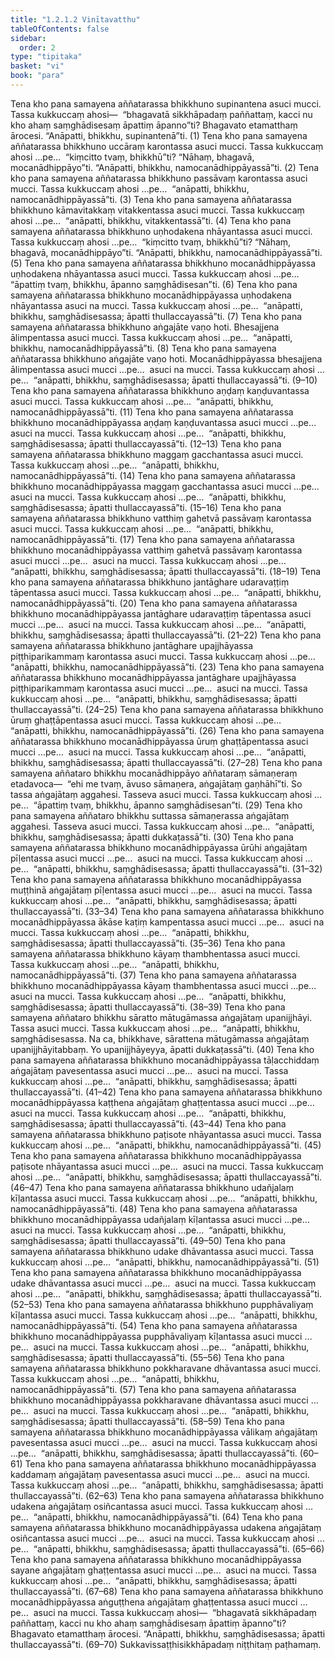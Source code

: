 ```yaml
---
title: "1.2.1.2 Vinītavatthu"
tableOfContents: false
sidebar:
  order: 2
type: "tipitaka"
basket: "vi"
book: "para"
---
```



<DynamicBreadcrumb />

<Division number="263" book="para">

<Paragraph number="945" book="para">
Tena kho pana samayena aññatarassa bhikkhuno supinantena asuci mucci. Tassa kukkuccaṃ ahosi—  “bhagavatā sikkhāpadaṃ paññattaṃ, kacci nu kho ahaṃ saṃghādisesaṃ āpattiṃ āpanno”ti? Bhagavato etamatthaṃ ārocesi. “Anāpatti, bhikkhu, supinantenā”ti. (1)
</Paragraph>

<Paragraph number="946" book="para">
Tena kho pana samayena aññatarassa bhikkhuno uccāraṃ karontassa asuci mucci. Tassa kukkuccaṃ ahosi …pe…  “kiṃcitto tvaṃ, bhikkhū”ti? “Nāhaṃ, bhagavā, mocanādhippāyo”ti. “Anāpatti, bhikkhu, namocanādhippāyassā”ti. (2)
</Paragraph>

<Paragraph number="947" book="para">
Tena kho pana samayena aññatarassa bhikkhuno passāvaṃ karontassa asuci mucci. Tassa kukkuccaṃ ahosi …pe…  “anāpatti, bhikkhu, namocanādhippāyassā”ti. (3)
</Paragraph>

<Paragraph number="948" book="para">
Tena kho pana samayena aññatarassa bhikkhuno kāmavitakkaṃ vitakkentassa asuci mucci. Tassa kukkuccaṃ ahosi …pe…  “anāpatti, bhikkhu, vitakkentassā”ti. (4)
</Paragraph>

<Paragraph number="949" book="para">
Tena kho pana samayena aññatarassa bhikkhuno uṇhodakena nhāyantassa asuci mucci. Tassa kukkuccaṃ ahosi …pe…  “kiṃcitto tvaṃ, bhikkhū”ti? “Nāhaṃ, bhagavā, mocanādhippāyo”ti. “Anāpatti, bhikkhu, namocanādhippāyassā”ti. (5)
</Paragraph>

<Paragraph number="950" book="para">
Tena kho pana samayena aññatarassa bhikkhuno mocanādhippāyassa uṇhodakena nhāyantassa asuci mucci. Tassa kukkuccaṃ ahosi …pe…  “āpattiṃ tvaṃ, bhikkhu, āpanno saṃghādisesan”ti. (6)
</Paragraph>

<Paragraph number="951" book="para">
Tena kho pana samayena aññatarassa bhikkhuno mocanādhippāyassa uṇhodakena nhāyantassa asuci na mucci. Tassa kukkuccaṃ ahosi …pe…  “anāpatti, bhikkhu, saṃghādisesassa; āpatti thullaccayassā”ti. (7)
</Paragraph>

<Paragraph number="952" book="para">
Tena kho pana samayena aññatarassa bhikkhuno aṅgajāte vaṇo hoti. Bhesajjena ālimpentassa asuci mucci. Tassa kukkuccaṃ ahosi …pe…  “anāpatti, bhikkhu, namocanādhippāyassā”ti. (8)
</Paragraph>

<Paragraph number="953" book="para">
Tena kho pana samayena aññatarassa bhikkhuno aṅgajāte vaṇo hoti. Mocanādhippāyassa bhesajjena ālimpentassa asuci mucci …pe…  asuci na mucci. Tassa kukkuccaṃ ahosi …pe…  “anāpatti, bhikkhu, saṃghādisesassa; āpatti thullaccayassā”ti. (9–10)
</Paragraph>

<Paragraph number="954" book="para">
Tena kho pana samayena aññatarassa bhikkhuno aṇḍaṃ kaṇḍuvantassa asuci mucci. Tassa kukkuccaṃ ahosi …pe…  “anāpatti, bhikkhu, namocanādhippāyassā”ti. (11)
</Paragraph>

<Paragraph number="955" book="para">
Tena kho pana samayena aññatarassa bhikkhuno mocanādhippāyassa aṇḍaṃ kaṇḍuvantassa asuci mucci …pe…  asuci na mucci. Tassa kukkuccaṃ ahosi …pe…  “anāpatti, bhikkhu, saṃghādisesassa; āpatti thullaccayassā”ti. (12–13)
</Paragraph>

</Division>
<Division number="264" book="para">

<Paragraph number="956" book="para">
Tena kho pana samayena aññatarassa bhikkhuno maggaṃ gacchantassa asuci mucci. Tassa kukkuccaṃ ahosi …pe…  “anāpatti, bhikkhu, namocanādhippāyassā”ti. (14)
</Paragraph>

<Paragraph number="957" book="para">
Tena kho pana samayena aññatarassa bhikkhuno mocanādhippāyassa maggaṃ gacchantassa asuci mucci …pe…  asuci na mucci. Tassa kukkuccaṃ ahosi …pe…  “anāpatti, bhikkhu, saṃghādisesassa; āpatti thullaccayassā”ti. (15–16)
</Paragraph>

<Paragraph number="958" book="para">
Tena kho pana samayena aññatarassa bhikkhuno vatthiṃ gahetvā passāvaṃ karontassa asuci mucci. Tassa kukkuccaṃ ahosi …pe…  “anāpatti, bhikkhu, namocanādhippāyassā”ti. (17)
</Paragraph>

<Paragraph number="959" book="para">
Tena kho pana samayena aññatarassa bhikkhuno mocanādhippāyassa vatthiṃ gahetvā passāvaṃ karontassa asuci mucci …pe…  asuci na mucci. Tassa kukkuccaṃ ahosi …pe…  “anāpatti, bhikkhu, saṃghādisesassa; āpatti thullaccayassā”ti. (18–19)
</Paragraph>

<Paragraph number="960" book="para">
Tena kho pana samayena aññatarassa bhikkhuno jantāghare udaravaṭṭiṃ tāpentassa asuci mucci. Tassa kukkuccaṃ ahosi …pe…  “anāpatti, bhikkhu, namocanādhippāyassā”ti. (20)
</Paragraph>

<Paragraph number="961" book="para">
Tena kho pana samayena aññatarassa bhikkhuno mocanādhippāyassa jantāghare udaravaṭṭiṃ tāpentassa asuci mucci …pe…  asuci na mucci. Tassa kukkuccaṃ ahosi …pe…  “anāpatti, bhikkhu, saṃghādisesassa; āpatti thullaccayassā”ti. (21–22)
</Paragraph>

<Paragraph number="962" book="para">
Tena kho pana samayena aññatarassa bhikkhuno jantāghare upajjhāyassa piṭṭhiparikammaṃ karontassa asuci mucci. Tassa kukkuccaṃ ahosi …pe…  “anāpatti, bhikkhu, namocanādhippāyassā”ti. (23)
</Paragraph>

<Paragraph number="963" book="para">
Tena kho pana samayena aññatarassa bhikkhuno mocanādhippāyassa jantāghare upajjhāyassa piṭṭhiparikammaṃ karontassa asuci mucci …pe…  asuci na mucci. Tassa kukkuccaṃ ahosi …pe…  “anāpatti, bhikkhu, saṃghādisesassa; āpatti thullaccayassā”ti. (24–25)
</Paragraph>

</Division>
<Division number="265" book="para">

<Paragraph number="964" book="para">
Tena kho pana samayena aññatarassa bhikkhuno ūruṃ ghaṭṭāpentassa asuci mucci. Tassa kukkuccaṃ ahosi …pe…  “anāpatti, bhikkhu, namocanādhippāyassā”ti. (26)
</Paragraph>

<Paragraph number="965" book="para">
Tena kho pana samayena aññatarassa bhikkhuno mocanādhippāyassa ūruṃ ghaṭṭāpentassa asuci mucci …pe…  asuci na mucci. Tassa kukkuccaṃ ahosi …pe…  “anāpatti, bhikkhu, saṃghādisesassa; āpatti thullaccayassā”ti. (27–28)
</Paragraph>

<Paragraph number="966" book="para">
Tena kho pana samayena aññataro bhikkhu mocanādhippāyo aññataraṃ sāmaṇeraṃ etadavoca—  “ehi me tvaṃ, āvuso sāmaṇera, aṅgajātaṃ gaṇhāhī”ti. So tassa aṅgajātaṃ aggahesi. Tasseva asuci mucci. Tassa kukkuccaṃ ahosi …pe…  “āpattiṃ tvaṃ, bhikkhu, āpanno saṃghādisesan”ti. (29)
</Paragraph>

<Paragraph number="967" book="para">
Tena kho pana samayena aññataro bhikkhu suttassa sāmaṇerassa aṅgajātaṃ aggahesi. Tasseva asuci mucci. Tassa kukkuccaṃ ahosi …pe…  “anāpatti, bhikkhu, saṃghādisesassa; āpatti dukkaṭassā”ti. (30)
</Paragraph>

</Division>
<Division number="266" book="para">

<Paragraph number="968" book="para">
Tena kho pana samayena aññatarassa bhikkhuno mocanādhippāyassa ūrūhi aṅgajātaṃ pīḷentassa asuci mucci …pe…  asuci na mucci. Tassa kukkuccaṃ ahosi …pe…  “anāpatti, bhikkhu, saṃghādisesassa; āpatti thullaccayassā”ti. (31–32)
</Paragraph>

<Paragraph number="969" book="para">
Tena kho pana samayena aññatarassa bhikkhuno mocanādhippāyassa muṭṭhinā aṅgajātaṃ pīḷentassa asuci mucci …pe…  asuci na mucci. Tassa kukkuccaṃ ahosi …pe…  “anāpatti, bhikkhu, saṃghādisesassa; āpatti thullaccayassā”ti. (33–34)
</Paragraph>

<Paragraph number="970" book="para">
Tena kho pana samayena aññatarassa bhikkhuno mocanādhippāyassa ākāse kaṭiṃ kampentassa asuci mucci …pe…  asuci na mucci. Tassa kukkuccaṃ ahosi …pe…  “anāpatti, bhikkhu, saṃghādisesassa; āpatti thullaccayassā”ti. (35–36)
</Paragraph>

<Paragraph number="971" book="para">
Tena kho pana samayena aññatarassa bhikkhuno kāyaṃ thambhentassa asuci mucci. Tassa kukkuccaṃ ahosi …pe…  “anāpatti, bhikkhu, namocanādhippāyassā”ti. (37)
</Paragraph>

<Paragraph number="972" book="para">
Tena kho pana samayena aññatarassa bhikkhuno mocanādhippāyassa kāyaṃ thambhentassa asuci mucci …pe…  asuci na mucci. Tassa kukkuccaṃ ahosi …pe…  “anāpatti, bhikkhu, saṃghādisesassa; āpatti thullaccayassā”ti. (38–39)
</Paragraph>

<Paragraph number="973" book="para">
Tena kho pana samayena aññataro bhikkhu sāratto mātugāmassa aṅgajātaṃ upanijjhāyi. Tassa asuci mucci. Tassa kukkuccaṃ ahosi …pe…  “anāpatti, bhikkhu, saṃghādisesassa. Na ca, bhikkhave, sārattena mātugāmassa aṅgajātaṃ upanijjhāyitabbaṃ. Yo upanijjhāyeyya, āpatti dukkaṭassā”ti. (40)
</Paragraph>

</Division>
<Division number="267" book="para">

<Paragraph number="974" book="para">
Tena kho pana samayena aññatarassa bhikkhuno mocanādhippāyassa tāḷacchiddaṃ aṅgajātaṃ pavesentassa asuci mucci …pe…  asuci na mucci. Tassa kukkuccaṃ ahosi …pe…  “anāpatti, bhikkhu, saṃghādisesassa; āpatti thullaccayassā”ti. (41–42)
</Paragraph>

<Paragraph number="975" book="para">
Tena kho pana samayena aññatarassa bhikkhuno mocanādhippāyassa kaṭṭhena aṅgajātaṃ ghaṭṭentassa asuci mucci …pe…  asuci na mucci. Tassa kukkuccaṃ ahosi …pe…  “anāpatti, bhikkhu, saṃghādisesassa; āpatti thullaccayassā”ti. (43–44)
</Paragraph>

<Paragraph number="976" book="para">
Tena kho pana samayena aññatarassa bhikkhuno paṭisote nhāyantassa asuci mucci. Tassa kukkuccaṃ ahosi …pe…  “anāpatti, bhikkhu, namocanādhippāyassā”ti. (45)
</Paragraph>

<Paragraph number="977" book="para">
Tena kho pana samayena aññatarassa bhikkhuno mocanādhippāyassa paṭisote nhāyantassa asuci mucci …pe…  asuci na mucci. Tassa kukkuccaṃ ahosi …pe…  “anāpatti, bhikkhu, saṃghādisesassa; āpatti thullaccayassā”ti. (46–47)
</Paragraph>

<Paragraph number="978" book="para">
Tena kho pana samayena aññatarassa bhikkhuno udañjalaṃ kīḷantassa asuci mucci. Tassa kukkuccaṃ ahosi …pe…  “anāpatti, bhikkhu, namocanādhippāyassā”ti. (48)
</Paragraph>

<Paragraph number="979" book="para">
Tena kho pana samayena aññatarassa bhikkhuno mocanādhippāyassa udañjalaṃ kīḷantassa asuci mucci …pe…  asuci na mucci. Tassa kukkuccaṃ ahosi …pe…  “anāpatti, bhikkhu, saṃghādisesassa; āpatti thullaccayassā”ti. (49–50)
</Paragraph>

<Paragraph number="980" book="para">
Tena kho pana samayena aññatarassa bhikkhuno udake dhāvantassa asuci mucci. Tassa kukkuccaṃ ahosi …pe…  “anāpatti, bhikkhu, namocanādhippāyassā”ti. (51)
</Paragraph>

<Paragraph number="981" book="para">
Tena kho pana samayena aññatarassa bhikkhuno mocanādhippāyassa udake dhāvantassa asuci mucci …pe…  asuci na mucci. Tassa kukkuccaṃ ahosi …pe…  “anāpatti, bhikkhu, saṃghādisesassa; āpatti thullaccayassā”ti. (52–53)
</Paragraph>

<Paragraph number="982" book="para">
Tena kho pana samayena aññatarassa bhikkhuno pupphāvaliyaṃ kīḷantassa asuci mucci. Tassa kukkuccaṃ ahosi …pe…  “anāpatti, bhikkhu, namocanādhippāyassā”ti. (54)
</Paragraph>

<Paragraph number="983" book="para">
Tena kho pana samayena aññatarassa bhikkhuno mocanādhippāyassa pupphāvaliyaṃ kīḷantassa asuci mucci …pe…  asuci na mucci. Tassa kukkuccaṃ ahosi …pe…  “anāpatti, bhikkhu, saṃghādisesassa; āpatti thullaccayassā”ti. (55–56)
</Paragraph>

</Division>
<Division number="268" book="para">

<Paragraph number="984" book="para">
Tena kho pana samayena aññatarassa bhikkhuno pokkharavane dhāvantassa asuci mucci. Tassa kukkuccaṃ ahosi …pe…  “anāpatti, bhikkhu, namocanādhippāyassā”ti. (57)
</Paragraph>

<Paragraph number="985" book="para">
Tena kho pana samayena aññatarassa bhikkhuno mocanādhippāyassa pokkharavane dhāvantassa asuci mucci …pe…  asuci na mucci. Tassa kukkuccaṃ ahosi …pe…  “anāpatti, bhikkhu, saṃghādisesassa; āpatti thullaccayassā”ti. (58–59)
</Paragraph>

<Paragraph number="986" book="para">
Tena kho pana samayena aññatarassa bhikkhuno mocanādhippāyassa vālikaṃ aṅgajātaṃ pavesentassa asuci mucci …pe…  asuci na mucci. Tassa kukkuccaṃ ahosi …pe…  “anāpatti, bhikkhu, saṃghādisesassa; āpatti thullaccayassā”ti. (60–61)
</Paragraph>

<Paragraph number="987" book="para">
Tena kho pana samayena aññatarassa bhikkhuno mocanādhippāyassa kaddamaṃ aṅgajātaṃ pavesentassa asuci mucci …pe…  asuci na mucci. Tassa kukkuccaṃ ahosi …pe…  “anāpatti, bhikkhu, saṃghādisesassa; āpatti thullaccayassā”ti. (62–63)
</Paragraph>

<Paragraph number="988" book="para">
Tena kho pana samayena aññatarassa bhikkhuno udakena aṅgajātaṃ osiñcantassa asuci mucci. Tassa kukkuccaṃ ahosi …pe…  “anāpatti, bhikkhu, namocanādhippāyassā”ti. (64)
</Paragraph>

<Paragraph number="989" book="para">
Tena kho pana samayena aññatarassa bhikkhuno mocanādhippāyassa udakena aṅgajātaṃ osiñcantassa asuci mucci …pe…  asuci na mucci. Tassa kukkuccaṃ ahosi …pe…  “anāpatti, bhikkhu, saṃghādisesassa; āpatti thullaccayassā”ti. (65–66)
</Paragraph>

<Paragraph number="990" book="para">
Tena kho pana samayena aññatarassa bhikkhuno mocanādhippāyassa sayane aṅgajātaṃ ghaṭṭentassa asuci mucci …pe…  asuci na mucci. Tassa kukkuccaṃ ahosi …pe…  “anāpatti, bhikkhu, saṃghādisesassa; āpatti thullaccayassā”ti. (67–68)
</Paragraph>

<Paragraph number="991" book="para">
Tena kho pana samayena aññatarassa bhikkhuno mocanādhippāyassa aṅguṭṭhena aṅgajātaṃ ghaṭṭentassa asuci mucci …pe…  asuci na mucci. Tassa kukkuccaṃ ahosi—  “bhagavatā sikkhāpadaṃ paññattaṃ, kacci nu kho ahaṃ saṃghādisesaṃ āpattiṃ āpanno”ti? Bhagavato etamatthaṃ ārocesi. “Anāpatti, bhikkhu, saṃghādisesassa; āpatti thullaccayassā”ti. (69–70)

</Paragraph>
</Division>

<Paragraph number="992" type="center" book="para">
Sukkavissaṭṭhisikkhāpadaṃ niṭṭhitaṃ paṭhamaṃ.
</Paragraph>